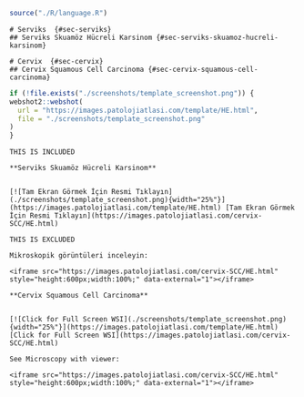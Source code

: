 ```r
source("./R/language.R")
```

```asis
# Serviks  {#sec-serviks} 
## Serviks Skuamöz Hücreli Karsinom {#sec-serviks-skuamoz-hucreli-karsinom} 
```

```asis
# Cervix  {#sec-cervix} 
## Cervix Squamous Cell Carcinoma {#sec-cervix-squamous-cell-carcinoma} 
```

```r
if (!file.exists("./screenshots/template_screenshot.png")) {
webshot2::webshot(
  url = "https://images.patolojiatlasi.com/template/HE.html",
  file = "./screenshots/template_screenshot.png"
)
}
```

```asis
THIS IS INCLUDED

**Serviks Skuamöz Hücreli Karsinom**


[![Tam Ekran Görmek İçin Resmi Tıklayın](./screenshots/template_screenshot.png){width="25%"}](https://images.patolojiatlasi.com/template/HE.html) [Tam Ekran Görmek İçin Resmi Tıklayın](https://images.patolojiatlasi.com/cervix-SCC/HE.html)
```


```asis
THIS IS EXCLUDED

Mikroskopik görüntüleri inceleyin:

<iframe src="https://images.patolojiatlasi.com/cervix-SCC/HE.html" style="height:600px;width:100%;" data-external="1"></iframe>

```

```asis

**Cervix Squamous Cell Carcinoma**


[![Click for Full Screen WSI](./screenshots/template_screenshot.png){width="25%"}](https://images.patolojiatlasi.com/template/HE.html) [Click for Full Screen WSI](https://images.patolojiatlasi.com/cervix-SCC/HE.html)

See Microscopy with viewer: 

<iframe src="https://images.patolojiatlasi.com/cervix-SCC/HE.html" style="height:600px;width:100%;" data-external="1"></iframe>

```
